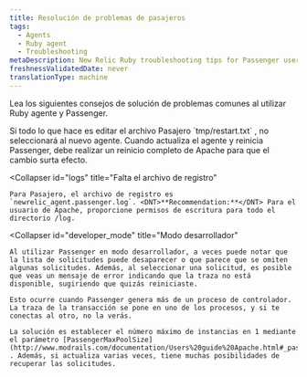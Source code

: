 ```yaml
---
title: Resolución de problemas de pasajeros
tags:
  - Agents
  - Ruby agent
  - Troubleshooting
metaDescription: New Relic Ruby troubleshooting tips for Passenger users.
freshnessValidatedDate: never
translationType: machine
---
```


Lea los siguientes consejos de solución de problemas comunes al utilizar Ruby agente y Passenger.

<CollapserGroup>
  <Collapser
    id="agent"
    title="Reiniciando el agente"
  >
    Si todo lo que hace es editar el archivo Pasajero `tmp/restart.txt` , no seleccionará al nuevo agente. Cuando actualiza el agente y reinicia Passenger, debe realizar un reinicio completo de Apache para que el cambio surta efecto.
  </Collapser>

  <Collapser
    id="logs"
    title="Falta el archivo de registro"
  >
    Para Pasajero, el archivo de registro es `newrelic_agent.passenger.log`. <DNT>**Recommendation:**</DNT> Para el usuario de Apache, proporcione permisos de escritura para todo el directorio /log.
  </Collapser>

  <Collapser
    id="developer_mode"
    title="Modo desarrollador"
  >
    Al utilizar Passenger en modo desarrollador, a veces puede notar que la lista de solicitudes puede desaparecer o que parece que se omiten algunas solicitudes. Además, al seleccionar una solicitud, es posible que veas un mensaje de error indicando que la traza no está disponible, sugiriendo que quizás reiniciaste.

    Esto ocurre cuando Passenger genera más de un proceso de controlador. La traza de la transacción se pone en uno de los procesos, y si te conectas al otro, no la verás.

    La solución es establecer el número máximo de instancias en 1 mediante el parámetro [PassengerMaxPoolSize](http://www.modrails.com/documentation/Users%20guide%20Apache.html#_passengermaxpoolsize_lt_integer_gt) . Además, si actualiza varias veces, tiene muchas posibilidades de recuperar las solicitudes.
  </Collapser>
</CollapserGroup>
